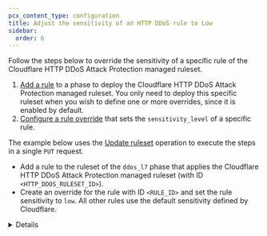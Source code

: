 ```yaml
---
pcx_content_type: configuration
title: Adjust the sensitivity of an HTTP DDoS rule to Low
sidebar:
  order: 6
---
```



Follow the steps below to override the sensitivity of a specific rule of the Cloudflare HTTP DDoS Attack Protection managed ruleset.

1. [Add a rule](/ruleset-engine/basic-operations/deploy-rulesets/) to a phase to deploy the Cloudflare HTTP DDoS Attack Protection managed ruleset. You only need to deploy this specific ruleset when you wish to define one or more overrides, since it is enabled by default.
2. [Configure a rule override](/ruleset-engine/managed-rulesets/override-managed-ruleset/) that sets the `sensitivity_level` of a specific rule.

The example below uses the [Update ruleset](/ruleset-engine/rulesets-api/update/) operation to execute the steps in a single `PUT` request.

- Add a rule to the ruleset of the `ddos_l7` phase that applies the Cloudflare HTTP DDoS Attack Protection managed ruleset (with ID `<HTTP_DDOS_RULESET_ID>`).
- Create an override for the rule with ID `<RULE_ID>` and set the rule sensitivity to `low`. All other rules use the default sensitivity defined by Cloudflare.

<Details header="Example: Use an override to set the sensitivity of an HTTP DDoS rule at the zone level">

```bash
curl --request PUT \
https://api.cloudflare.com/client/v4/zones/{zone_id}/rulesets/phases/ddos_l7/entrypoint \
--header "Authorization: Bearer <API_TOKEN>" \
--header "Content-Type: application/json" \
--data '{
  "rules": [
    {
      "action": "execute",
      "expression": "true",
      "action_parameters": {
        "id": "<HTTP_DDOS_RULESET_ID>",
        "overrides": {
          "rules": [
            {
              "id": "<RULE_ID>",
              "sensitivity_level": "low"
            }
          ]
        }
      }
    }
  ]
}'
```

</Details>
